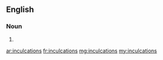 ==English==

===Noun===
{{head|en|plural}}

# {{plural of|inculcation|lang=en}}

[[ar:inculcations]]
[[fr:inculcations]]
[[mg:inculcations]]
[[my:inculcations]]